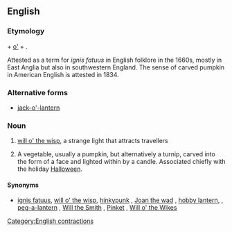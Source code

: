 ==English==
{{wikipedia}}

===Etymology===
{{m|en|Jack||male given name}} + [[o']] + {{m|en|lantern}}.

Attested as a term for ''ignis fatuus'' in English folklore in the 1660s, mostly in East Anglia but also in southwestern England.
The sense of carved pumpkin in American English is attested in 1834.

===Alternative forms===
* [[jack-o'-lantern]]

===Noun===
{{en-noun|head=[[Jack]] [[o'|o’]] [[lantern]]}}

# {{label|en|idiomatic|English folklore}} [[will o' the wisp]], a strange light that attracts travellers
# {{label|en|US|tradition}} A vegetable, usually a pumpkin, but alternatively a turnip, carved into the form of a face and lighted within by a candle. Associated chiefly with the holiday [[Halloween]].

====Synonyms====
* {{sense|strange light}} [[ignis fatuus]], [[will o' the wisp]], [[hinkypunk]] {{qualifier|West Country}}, [[Joan the wad]] {{qualifier|West Country}}, [[hobby lantern]], {{qualifier|Hertfordshire, East Anglia}}, [[peg-a-lantern]] {{qualifier|Lancashire}}, [[Will the Smith]] {{qualifier|Shropshire}}, [[Pinket]] {{qualifier|Worcestershire}}, [[Will o' the Wikes]] {{qualifier|Norfolk}}

[[Category:English contractions]]